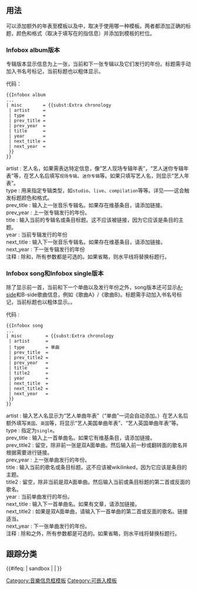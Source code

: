 {{Documentation subpage}}
<!-- 分类位于此页面的底部，interwikis位于维基数据中。 -->
==用法==
{{Main|Template:Infobox album#Template:Extra chronology}}

可以添加额外的年表至模板{{tl|Infobox album}}以及{{tl|Infobox song}}中，取决于使用哪一种模板。两者都添加正确的标题，颜色和格式（取决于填写在{{para|type}}的指信息）并添加到模板的{{para|misc}}栏位。

===Infobox album版本===
{{infobox|title=专辑和迷你专辑|data1={{parameter names example|artist|type=studio|prev_title|prev_year|title|year|next_title|next_year}}}}
专辑版本显示信息为上一张，当前和下一张专辑以及它们发行的年份。标题需手动加入书名号标记，当前标题也以粗体显示。

;代码：
<pre>{{Infobox album
...
| misc        = {{subst:Extra chronology
 | artist     = 
 | type       = 
 | prev_title = 
 | prev_year  = 
 | title      = 
 | year       = 
 | next_title = 
 | next_year  = 
 }}
}}</pre>

;artist : 艺人名，如果需表达特定信息，像“艺人现场专辑年表”，“艺人迷你专辑年表”等，在艺人名后填写<code>现场专辑</code>、<code>迷你专辑</code>等。如果只填写艺人名，则显示“艺人年表”。
;type : 用来指定专辑类型，如<code>studio</code>、<code>live</code>、<code>compilation</code>等等。详见{{tl|Infobox album/doc/type}}——这会触发标题颜色和格式。
;prev_title : 输入上一张音乐专辑名。如果存在维基条目，请添加链接。
;prev_year : 上一张专辑发行的年份。
;title : 输入当前的专辑名或条目标题。这不应该被链接，因为它应该是条目的主题。
;year : 当前专辑发行的年份
;next_title : 输入下一张音乐专辑名。如果存在维基条目，请添加链接。
;next_year : 下一张专辑发行的年份
;注释 : 除{{para|title}}和{{para|type}}，所有参数都是可选的。如果省略{{para|artist}}，则水平线将替换标题行。

===Infobox song和Infobox single版本===
{{infobox|title=单曲|data1={{parameter names example|artist|type=single|prev_title|prev_year|title|year|next_title|next_year}}}}
除了显示前一首，当前和下一个单曲以及发行年份之外，song版本还可显示[[A面與B面|A-side]]和B-side歌曲信息，例如《歌曲A》/《歌曲B》。标题需手动加入书名号标记，当前标题也以粗体显示。。

;代码 :
<pre>{{Infobox song
...
| misc         = {{subst:Extra chronology
 | artist      = 
 | type        = 单曲
 | prev_title  = 
 | prev_title2 = 
 | prev_year   = 
 | title       = 
 | title2      = 
 | year        = 
 | next_title  = 
 | next_title2 = 
 | next_year   = 
 }}
}}
</pre>

;artist : 输入艺人名显示为“艺人单曲年表”（“单曲”一词会自动添加。）在艺人名后额外填写<code>美国</code>、<code>英国</code>等，将显示“艺人美国单曲年表”、“艺人英国单曲年表”等。
;type : 指定为<code>single</code>。
;prev_title : 输入上一首单曲名。如果它有维基条目，请添加链接。
;prev_title2 : 留空，除非前一张是双A面单曲。然后输入前一秒或翻转面的歌名并根据需要进行链接。
;prev_year : 上一张单曲发行的年份。
;title : 输入当前的歌名或条目标题。这不应该被wikilinked，因为它应该是条目的主题。
;title2 : 留空，除非当前是双A面单曲。然后输入当前或条目标题的第二首或反面的歌名。
;year : 当前单曲发行的年份。
;next_title : 输入下一首单曲名。如果有文章，请添加链接。
;next_title2 : 如果是双A面单曲，请输入下一首单曲的第二首或反面的歌名。链接适当。
;next_year : 下一张单曲发行的年份。
;注释 : 除{{para|title}}和{{para|type}}之外，所有参数都是可选的。如果省略{{para|artist}}，则水平线将替换标题行。

== 跟踪分类 ==

{{clc|含有畸形表格对象的音乐信息框}}

{{clear}}

<includeonly>{{#ifeq: {{SUBPAGENAME}} | sandbox | |
<!-- Categories below this line, please; interwikis at Wikidata -->
[[Category:音樂信息框模板]]
[[Category:可嵌入模板]]
}}</includeonly>